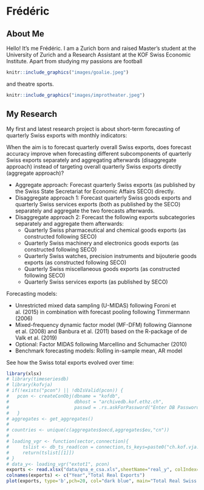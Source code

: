 # Frédéric
## About Me

Hello! It's me Frédéric. I am a Zurich born and raised Master's student at the University of Zurich and a Research Assistant at the KOF Swiss Economic Institute. Apart from studying my passions are football 
```r
knitr::include_graphics("images/goalie.jpeg")
```

and theatre sports.

```r
knitr::include_graphics("images/improtheater.jpeg")
```

## My Research

My first and latest research project is about short-term forecasting of quarterly Swiss exports with monthly indicators:

When the aim is to forecast quarterly overall Swiss exports, does forecast accuracy improve when forecasting different subcomponents of quarterly Swiss exports separately and aggregating afterwards (disaggregate approach) instead of targeting overall quarterly Swiss exports directly (aggregate approach)?  

* Aggregate approach: Forecast quarterly Swiss exports (as published by the Swiss State Secretariat for Economic Affairs SECO) directly.
* Disaggregate approach 1: Forecast quarterly Swiss goods exports and quarterly Swiss services exports (both as published by the SECO) separately and aggregate the two forecasts afterwards.
* Disaggregate approach 2: Forecast the following exports subcategories separately and aggregate them afterwards:
  + Quarterly Swiss pharmaceutical and chemical goods exports (as constructed following SECO)
  + Quarterly Swiss machinery and electronics goods exports (as constructed following SECO)
  + Quarterly Swiss watches, precision instruments and bijouterie goods exports (as constructed following SECO)
  + Quarterly Swiss miscellaneous goods exports (as constructed following SECO) 
  + Quarterly Swiss services exports (as published by SECO)

Forecasting models:\newline

*	Unrestricted mixed data sampling (U-MIDAS) following Foroni et al. (2015) in combination with forecast pooling following Timmermann (2006)
*	Mixed-frequency dynamic factor model (MF-DFM) following Giannone et al. (2008) and Banbura et al. (2011) based on the R-package of de Valk et al. (2019)
*	Optional: Factor MIDAS following Marcellino and Schumacher (2010)  
*	Benchmark forecasting models: Rolling in-sample mean, AR model

See how the Swiss total exports evolved over time:
```r
library(xlsx)
# library(timeseriesdb)
# library(kofvja)
# if(!exists("pcon") || !dbIsValid(pcon)) {
#   pcon <- createConObj(dbname = "kofdb",
#                        dbhost = "archivedb.kof.ethz.ch",
#                        passwd = .rs.askForPassword("Enter DB Password"))
#   }
# aggregates <- get_aggregates()
# 
# countries <- unique(c(aggregates$oecd,aggregates$eu,"cn"))
# 
# loading_vgr <- function(sector,connection){
#     tslist <- db_ts_read(con = connection,ts_keys=paste0("ch.kof.vja.kmm.",sector), schema = "vja")
#     return(tslist[[1]])
# }
# data_y<- loading_vgr("extot1", pcon)
exports <- read.xlsx("data/qna_e_csa.xls",sheetName="real_y", colIndex=c(1,27), startRow = 12, header=FALSE)
colnames(exports) <- c("Year","Total Real Exports")
plot(exports, type='b',pch=20, col="dark blue", main="Total Real Swiss exports (in mio CHF)")  # a scatterplot
```
